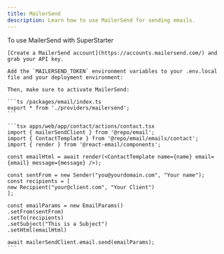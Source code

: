 ```yaml
---
title: MailerSend
description: Learn how to use MailerSend for sending emails.
---
```


To use MailerSend with SuperStarter

<Steps>
  <Step title="Create a MailerSend account">

    [Create a MailerSend account](https://accounts.mailersend.com/) and grab your API key.

  </Step>
  <Step title="Add environment variables">

    Add the `MAILERSEND_TOKEN` environment variables to your .env.local file and your deployment environment:

    Then, make sure to activate MailerSend:

    ```ts /packages/email/index.ts
    export * from './providers/mailersend';
    ```

  </Step>
  <Step title="Sending Emails">

    ```tsx apps/web/app/contact/actions/contact.tsx
    import { mailerSendClient } from '@repo/email';
    import { ContactTemplate } from '@repo/email/emails/contact';
    import { render } from '@react-email/components';

    const emailHtml = await render(<ContactTemplate name={name} email={email} message={message} />);

    const sentFrom = new Sender("you@yourdomain.com", "Your name");
    const recipients = [
    new Recipient("your@client.com", "Your Client")
    ];

    const emailParams = new EmailParams()
    .setFrom(sentFrom)
    .setTo(recipients)
    .setSubject("This is a Subject")
    .setHtml(emailHtml)

    await mailerSendClient.email.send(emailParams);
    ```

  </Step>
</Steps>


